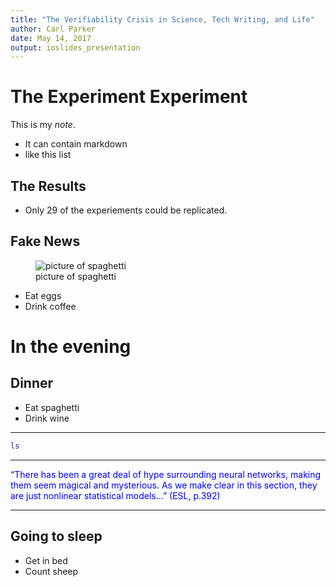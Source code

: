 ```yaml
---
title: "The Verifiability Crisis in Science, Tech Writing, and Life"
author: Carl Parker
date: May 14, 2017
output: ioslides_presentation
---
```


# The Experiment Experiment

<div class="notes">
This is my *note*.

- It can contain markdown
- like this list

</div>

## The Results

- Only 29 of the experiements could be replicated.

## Fake News

![picture of spaghetti](~/archive/business/work/doc/wtd/2017/59029681247aa891782881.gif)

- Eat eggs
- Drink coffee

# In the evening

## Dinner

- Eat spaghetti
- Drink wine

----

```bash
ls
```

----

<font color='blue'>"There has been a great deal of hype surrounding
neural networks, making them seem magical and mysterious. As we make clear in this section, they are just nonlinear statistical models..." (ESL, p.392)</font>

---

## Going to sleep

- Get in bed
- Count sheep
